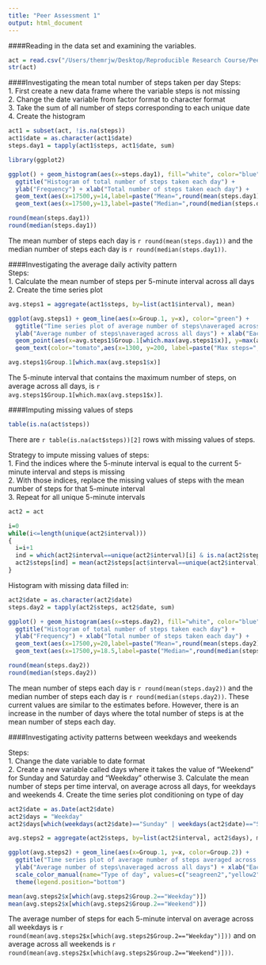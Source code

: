 ```yaml
---
title: "Peer Assessment 1"
output: html_document
---
```


####Reading in the data set and examining the variables.

```r
act = read.csv("/Users/themrjw/Desktop/Reproducible Research Course/Peer Assessment 1/activity.csv")
str(act)
```

####Investigating the mean total number of steps taken per day
Steps:  
1. First create a new data frame where the variable steps is not missing  
2. Change the date variable from factor format to character format  
3. Take the sum of all number of steps corresponding to each unique date  
4. Create the histogram

```r
act1 = subset(act, !is.na(steps))
act1$date = as.character(act1$date)
steps.day1 = tapply(act1$steps, act1$date, sum)

library(ggplot2)

ggplot() + geom_histogram(aes(x=steps.day1), fill="white", color="blue", binwidth=2000) + 
  ggtitle("Histogram of total number of steps taken each day") + 
  ylab("Frequency") + xlab("Total number of steps taken each day") + 
  geom_text(aes(x=17500,y=14,label=paste("Mean=",round(mean(steps.day1))," steps",sep="")), color="tomato") + 
  geom_text(aes(x=17500,y=13,label=paste("Median=",round(median(steps.day1))," steps",sep="")), color="tomato")

round(mean(steps.day1))
round(median(steps.day1))
```

The mean number of steps each day is `r round(mean(steps.day1))` and the median number of steps each day is `r round(median(steps.day1))`.

####Investigating the average daily activity pattern  
Steps:  
1. Calculate the mean number of steps per 5-minute interval across all days  
2. Create the time series plot

```r
avg.steps1 = aggregate(act1$steps, by=list(act1$interval), mean)

ggplot(avg.steps1) + geom_line(aes(x=Group.1, y=x), color="green") + 
  ggtitle("Time series plot of average number of steps\naveraged across all days by each 5-minute interval") +
  ylab("Average number of steps\naveraged across all days") + xlab("Each 5-minute interval") + 
  geom_point(aes(x=avg.steps1$Group.1[which.max(avg.steps1$x)], y=max(avg.steps1$x)), shape=1, color="tomato", size=6) + 
  geom_text(color="tomato",aes(x=1300, y=200, label=paste("Max steps=",round(max(avg.steps1$x))," at ",avg.steps1$Group.1[which.max(avg.steps1$x)],sep="")))

avg.steps1$Group.1[which.max(avg.steps1$x)]
```

The 5-minute interval that contains the maximum number of steps, on average across all days, is `r avg.steps1$Group.1[which.max(avg.steps1$x)]`.

####Imputing missing values of steps

```r
table(is.na(act$steps))
```

There are `r table(is.na(act$steps))[2]` rows with missing values of steps.

Strategy to impute missing values of steps:  
1. Find the indices where the 5-minute interval is equal to the current 5-minute interval and steps is missing  
2. With those indices, replace the missing values of steps with the mean number of steps for that 5-minute interval  
3. Repeat for all unique 5-minute intervals  

```r
act2 = act

i=0
while(i<=length(unique(act2$interval)))
{
  i=i+1
  ind = which(act2$interval==unique(act2$interval)[i] & is.na(act2$steps))
  act2$steps[ind] = mean(act2$steps[act$interval==unique(act2$interval)[i]], na.rm=TRUE)
}
```

Histogram with missing data filled in:

```r
act2$date = as.character(act2$date)
steps.day2 = tapply(act2$steps, act2$date, sum)

ggplot() + geom_histogram(aes(x=steps.day2), fill="white", color="blue", binwidth=2000) + 
  ggtitle("Histogram of total number of steps taken each day") + 
  ylab("Frequency") + xlab("Total number of steps taken each day") + 
  geom_text(aes(x=17500,y=20,label=paste("Mean=",round(mean(steps.day2))," steps",sep="")), color="tomato") + 
  geom_text(aes(x=17500,y=18.5,label=paste("Median=",round(median(steps.day2))," steps",sep="")), color="tomato")

round(mean(steps.day2))
round(median(steps.day2))
```

The mean number of steps each day is `r round(mean(steps.day2))` and the median number of steps each day is `r round(median(steps.day2))`.  These current values are similar to the estimates before.  However, there is an increase in the number of days where the total number of steps is at the mean number of steps each day.

####Investigating activity patterns between weekdays and weekends

Steps:  
1. Change the date variable to date format  
2. Create a new variable called days where it takes the value of "Weekend" for Sunday and Saturday and "Weekday" otherwise
3. Calculate the mean number of steps per time interval, on average across all days, for weekdays and weekends
4. Create the time series plot conditioning on type of day

```r
act2$date = as.Date(act2$date)
act2$days = "Weekday"
act2$days[which(weekdays(act2$date)=="Sunday" | weekdays(act2$date)=="Saturday")] = "Weekend"

avg.steps2 = aggregate(act2$steps, by=list(act2$interval, act2$days), mean)

ggplot(avg.steps2) + geom_line(aes(x=Group.1, y=x, color=Group.2)) + 
  ggtitle("Time series plot of average number of steps averaged across all\ndays by each 5-minute interval conditioned on type of day") +
  ylab("Average number of steps\naveraged across all days") + xlab("Each 5-minute interval") + facet_grid(Group.2~.) +
  scale_color_manual(name="Type of day", values=c("seagreen2","yellow2")) +
  theme(legend.position="bottom") 
```

```r
mean(avg.steps2$x[which(avg.steps2$Group.2=="Weekday")])
mean(avg.steps2$x[which(avg.steps2$Group.2=="Weekend")])
```

The average number of steps for each 5-minute interval on average across all weekdays is `r round(mean(avg.steps2$x[which(avg.steps2$Group.2=="Weekday")]))` and on average across all weekends is `r round(mean(avg.steps2$x[which(avg.steps2$Group.2=="Weekend")]))`.  
